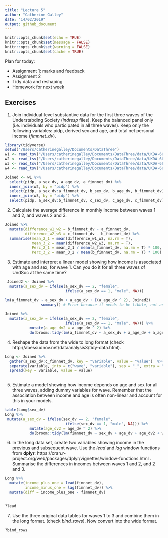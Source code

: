```yaml
---
title: "Lecture 5"
author: "Catherine Galley"
date: "14/02/2019"
output: github_document
---
```

```r
knitr::opts_chunk$set(echo = TRUE)
knitr::opts_chunk$set(message = FALSE)
knitr::opts_chunk$set(warning = FALSE)
knitr::opts_chunk$set(cache = TRUE)
```
Plan for today:

- Assignment 1: marks and feedback
- Assignment 2
- Tidy data and reshaping
- Homework for next week

## Exercises

1. Join individual-level substantive data for the first three waves of the Understabding Society (*indresp* files). Keep the balanced panel only (i.e. individuals who participated in all three waves). Keep only the following variables: pidp, derived sex and age, and total net personal income (*fimnnet_dv*).
```r
library(tidyverse)
setwd("/Users/catherinegalley/Documents/DataThree")
w1 <- read_tsv("/Users/catherinegalley/Documents/DataThree/data/UKDA-6614-tab/tab/ukhls_w1/a_indresp.tab")
w2 <- read_tsv("/Users/catherinegalley/Documents/DataThree/data/UKDA-6614-tab/tab/ukhls_w2/b_indresp.tab")
w3 <- read_tsv("/Users/catherinegalley/Documents/DataThree/data/UKDA-6614-tab/tab/ukhls_w3/c_indresp.tab")
w4 <- read_tsv("/Users/catherinegalley/Documents/DataThree/data/UKDA-6614-tab/tab/ukhls_w4/d_indresp.tab")

Joined <- w1 %>% 
  select(pidp, a_sex_dv, a_age_dv, a_fimnnet_dv) %>%
  inner_join(w2, by = "pidp") %>%
  select(pidp, a_sex_dv:a_fimnnet_dv, b_sex_dv, b_age_dv, b_fimnnet_dv) %>%
  inner_join(w3, by = "pidp") %>%
  select(pidp, a_sex_dv:b_fimnnet_dv, c_sex_dv, c_age_dv, c_fimnnet_dv) 

```
2. Calculate the average difference in monthly income between waves 1 and 2, and waves 2 and 3.

```r

Joined %>%
  mutate(difference_w1_w2 = b_fimnnet_dv - a_fimnnet_dv,
         difference_w2_w3 = c_fimnnet_dv - b_fimnnet_dv) %>% 
  summarise(mean_2_1 = mean(difference_w1_w2, na.rm = T), 
            mean_3_2 = mean(difference_w2_w3, na.rm = T), 
            Perc_2_1 = mean_2_1 / mean(a_fimnnet_dv, na.rm = T) * 100,
            Perc_3_2 = mean_3_2 / mean(b_fimnnet_dv, na.rm = T) * 100)

``` 

3. Estimate and interpret a linear model showing how income is associated with age and sex, for wave 1. Can you do it for all three waves of UndSoc at the same time?

```r
 Joined2 <- Joined %>% 
  mutate(a_sex_dv = ifelse(a_sex_dv == 2, "female",
                           ifelse(a_sex_dv == 1, "male", NA)))

lm(a_fimnnet_dv ~ a_sex_dv + a_age_dv + I(a_age_dv ^ 2), Joined2) 
                summary() # Error because it needs to be tibble, not an object. Therefore use broom 
              
Joined %>% 
  mutate(a_sex_dv = ifelse(a_sex_dv == 2, "female",
                           ifelse(a_sex_dv == 1, "male", NA))) %>%
           mutate(a_age_dv2 = a_age_dv ^ 2) %>%
           do(broom::tidy(lm(a_fimnnet_dv ~ a_sex_dv + a_age_dv + a_age_dv2, .)))

```
4. Reshape the data from the wide to long format (check http://abessudnov.net/dataanalysis3/tidy-data.html).

```r
Long <- Joined %>% 
  gather(a_sex_dv:c_fimnnet_dv, key = "variable", value = "value")  %>%
  separate(variable, into = c("wave", "variable"), sep = "_", extra = "merge") %>%
  spread(key = variable, value = value)
  
```
5. Estimate a model showing how income depends on age and sex for all three waves, adding dummy variables for wave. Remember that the association between income and age is often non-linear and account for this in your models.

```r
table(Long$sex_dv)
Long %>%
 mutate(a_sex_dv = ifelse(sex_dv == 2, "female",
                           ifelse(sex_dv == 1, "male", NA))) %>%
           mutate(age_dv2 = age_dv ^ 2) %>%
           do(broom::tidy(lm(fimnnet_dv ~ sex_dv + age_dv + age_dv2 + wave, .)))
```
6. In the long data set, create two variables showing income in the previous and subsequent wave. Use the *lead* and *lag* window functions from **dplyr**: https://cran.r-project.org/web/packages/dplyr/vignettes/window-functions.html . Summarise the differences in incomes between waves 1 and 2, and 2 and 3.

```r
Long %>% 
  mutate(income_plus_one = lead(fimnnet_dv),
         income_minus_one = lag(fimnnet_dv)) %>%
  mutate(diff = income_plus_one - fimnnet_dv)
 

?lead
```
7. Use the three original data tables for waves 1 to 3 and combine them in the long format. (check *bind_rows*). Now convert into the wide format.

```r
?bind_rows
```